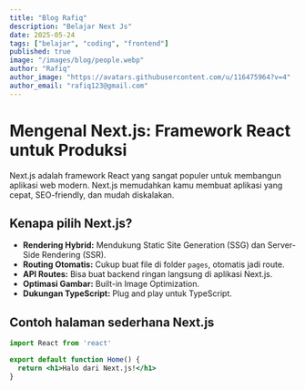```yaml
---
title: "Blog Rafiq"
description: "Belajar Next Js"
date: 2025-05-24
tags: ["belajar", "coding", "frontend"]
published: true
image: "/images/blog/people.webp"
author: "Rafiq"
author_image: "https://avatars.githubusercontent.com/u/116475964?v=4"
author_email: "rafiq123@gmail.com"
---
```



# Mengenal Next.js: Framework React untuk Produksi

Next.js adalah framework React yang sangat populer untuk membangun aplikasi web modern. Next.js memudahkan kamu membuat aplikasi yang cepat, SEO-friendly, dan mudah diskalakan.

## Kenapa pilih Next.js?

- **Rendering Hybrid:** Mendukung Static Site Generation (SSG) dan Server-Side Rendering (SSR).
- **Routing Otomatis:** Cukup buat file di folder `pages`, otomatis jadi route.
- **API Routes:** Bisa buat backend ringan langsung di aplikasi Next.js.
- **Optimasi Gambar:** Built-in Image Optimization.
- **Dukungan TypeScript:** Plug and play untuk TypeScript.

## Contoh halaman sederhana Next.js

```jsx
import React from 'react'

export default function Home() {
  return <h1>Halo dari Next.js!</h1>
}
